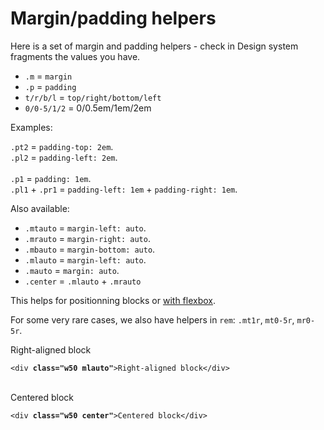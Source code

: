 
<Meta title="Front-End helpers / Margin - Padding" />

# Margin/padding helpers

Here is a set of margin and padding helpers - check in Design system fragments the values you have.

- <code>.m</code> = <code>margin</code>
- <code>.p</code> = <code>padding</code>
- <code>t/r/b/l</code> = <code>top/right/bottom/left</code>
- <code>0/0-5/1/2</code> = 0/0.5em/1em/2em

Examples:

<div class="flex flex-spacebetween mb1 onmobile-flex-column">
  <div class="w49 onmobile-mb1">
    <div class="pt2 bg-pm-blue-light">
      <code>.pt2</code> = <code>padding-top: 2em</code>.
    </div>
  </div>
  <div class="w49 onmobile-mb1">
    <div class="pl2 bg-pm-blue-light">
      <code>.pl2</code> = <code>padding-left: 2em</code>.
    </div>
  </div>
</div>
<br />
<div class="flex flex-spacebetween mb2 onmobile-flex-column">
  <div class="w49 onmobile-mb1">
    <div class="p1 bg-pm-blue-light">
      <code>.p1</code> = <code>padding: 1em</code>.
    </div>
  </div>
  <div class="w49 onmobile-mb1">
    <div class="pl1 pr1 bg-pm-blue-light">
      <code>.pl1</code> + <code>.pr1</code>  = <code>padding-left: 1em</code> + <code>padding-right: 1em</code>.
    </div>
  </div>
</div>

Also available:

<ul>
  <li><code>.mtauto</code> = <code>margin-left: auto</code>.</li>
  <li><code>.mrauto</code> = <code>margin-right: auto</code>.</li>
  <li><code>.mbauto</code> = <code>margin-bottom: auto</code>.</li>
  <li><code>.mlauto</code> = <code>margin-left: auto</code>.</li>
  <li><code>.mauto</code> = <code>margin: auto</code>.</li>
  <li><code>.center</code> = <code>.mlauto</code> + <code>.mrauto</code></li>
</ul>

This helps for positionning blocks or [with flexbox](?path=/docs/front-end-helpers-flexbox--page).

For some very rare cases, we also have helpers in <code>rem</code>: <code>.mt1r</code>, <code>mt0-5r</code>, <code>mr0-5r</code>.

<div class="flex flex-spacebetween mb2 onmobile-flex-column">
  <div class="w49 flex-self-vcenter">
    <div class="bordered-container color-global-light">
     <div class="w50 mlauto bg-pm-blue-light p1">Right-aligned block</div>
    </div>
  </div>
  <div class="w49">
    <pre class=" language-markup"><code>&lt;div <strong>class="w50 mlauto"</strong>&gt;Right-aligned block&lt;/div&gt;
</code></pre>
  </div>
</div>
<br />
<div class="flex flex-spacebetween mb2 onmobile-flex-column">
  <div class="w49 flex-self-vcenter">
    <div class="bordered-container color-global-light">
     <div class="w50 center bg-pm-blue-light p1">Centered block</div>
    </div>
  </div>
  <div class="w49">
    <pre class=" language-markup"><code>&lt;div <strong>class="w50 center"</strong>&gt;Centered block&lt;/div&gt;
</code></pre>
  </div>
</div>
